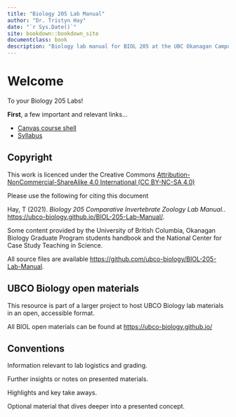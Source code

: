 ```yaml
--- 
title: "Biology 205 Lab Manual"
author: "Dr. Tristyn Hay"
date: "`r Sys.Date()`"
site: bookdown::bookdown_site
documentclass: book
description: "Biology lab manual for BIOL 205 at the UBC Okanagan Campus."
---
```


# Welcome {-}

To your Biology 205 Labs!

**First**, a few important and relevant links...

* [Canvas course shell](https://canvas.ubc.ca/courses/113910)
* [Syllabus](https://canvas.ubc.ca/courses/113910/files/21718741?module_item_id=4662232) 

## Copyright {-}

This work is licenced under the Creative Commons [Attribution-NonCommercial-ShareAlike 4.0 International (CC BY-NC-SA 4.0)](https://creativecommons.org/licenses/by-nc-sa/4.0/)

Please use the following for citing this document

Hay, T (2021). *Biology 205 Comparative Invertebrate Zoology Lab Manual.*. [https://ubco-biology.github.io/BIOL-205-Lab-Manual/](https://ubco-biology.github.io/BIOL-205-Lab-Manual/).

Some content provided by the University of British Columbia, Okanagan Biology Graduate Program students handbook and the National Center for Case Study Teaching in Science.

All source files are available [https://github.com/ubco-biology/BIOL-205-Lab-Manual](https://github.com/ubco-biology/BIOL-205-Lab-Manual).

## UBCO Biology open materials {-}

This resource is part of a larger project to host UBCO Biology lab materials in an open, accessible format.

All BIOL open materials can be found at [https://ubco-biology.github.io/](https://ubco-biology.github.io/)

## Conventions {-}

<div class = "flag">
Information relevant to lab logistics and grading.
</div>

<div class = "note">
Further insights or notes on presented materials.
</div>

<div class = "takeAway">
Highlights and key take aways.
</div>

<div class = "advanced">
Optional material that dives deeper into a presented concept.
</div>
